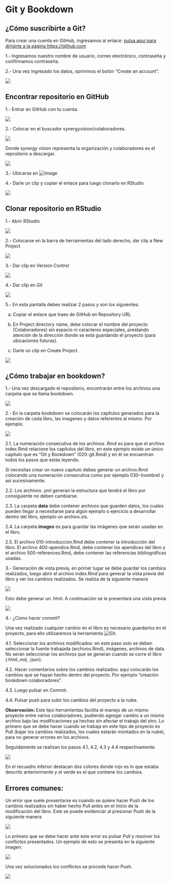 # Git y Bookdown 

## ¿Cómo suscribirte a Git?

Para crear una cuenta en GitHub, ingresamos al enlace: [pulsa aquí para dirigirte a la página https://github.com](https://github.com)

1.- Ingresamos nuestro nombre de usuario, correo electrónico, contraseña y confirmamos contraseña.

2.- Una vez ingresado los datos, opriminos el botón "Create an account".

![ ](images/pant-suscribir-git.png)

## Encontrar repositorio en GitHub

1.- Entrar en GitHub con tu cuenta.

![ ](images/pant-repos.png)

2.- Colocar en el buscador synergyvision/colaboradores.

![ ](images/pant-repos-1.png)




Donde synergy vision representa la organización y colaboradores es el repositorio a descargar.



![ ](images/pant-repos-2.png)

3.- Ubicarse en ![Image](images/pant-clone.png)

4.- Darle un clip y copiar el enlace para luego clonarlo en RStudio 

![ ](images/pant-enlace.png)

## Clonar repositorio en RStudio

1.- Abrir RStudio

![ ](images/pant-rstudio.png)



2.- Colocarse en la barra de herramientas del lado derecho, dar clip a New Project

![ ](images/pant-rstudio-1.png)


3.- Dar clip en Version Control

![ ](images/pant-rstudio-2.png)


4.- Dar clip en Git

![ ](images/pant-rstudio-3.png)


5.- En esta pantalla debes realizar 2 pasos y son los siguientes:

a) Copiar el enlace que traes de GitHub en Repository URL

b) En Project directory name, debe colocar el nombre del proyecto (Colaboradores) sin espacio ni caracteres especiales, prestando atención de la dirección donde se está guardando el proyecto (para ubicaciones futuras).

c) Darle un clip en Create Project.

![ ](images/pant-rstudio-5.png)


## ¿Cómo trabajar en bookdown?

1.- Una vez descargado el repositorio, encontrarán entre los archivos una carpeta que se llama bookdown.

![ ](images/pant-bookdown.png)


2.- En la carpeta bookdown se colocarán los capítulos generados para la creación de cada libro, las imagenes y datos referentes al mismo. Por ejemplo:

![ ](images/pant-bookdown-1.png)


2.1. La numeración consecutiva de los archivos .Rmd es para que el archivo index.Rmd relacione los capítulos del libro, en este ejemplo existe un único capítulo que es "Git y Bookdown" (020-git.Rmd) y en él se encuentran todos los pasos que estás leyendo.

Si necesitas crear un nuevo capítulo debes generar un archivo.Rmd colocando una numeración consecutiva como por ejemplo 030-(nombre) y así sucesivamente.

2.2. Los archivos .yml generan la estructura que tendrá el libro por consiguiente no deben cambiarse.

2.3. La carpeta **data** debe contener archivos que guarden datos, los cuales pueden llegar a necesitarse para algún ejemplo o ejercicio a desarrollar dentro del libro, ejemplo un archivo.xls.

2.4. La carpeta **images** es para guardar las imágenes que serán usadas en el libro.

2.5. El archivo 010-introduccion.Rmd debe contener la introducción del libro. El archivo 400-apendice.Rmd, debe contener los apendices del libro y el archivo 500-references.Rmd, debe contener las referencias bibliográficas usadas.


3.- Generación de vista previa, en primer lugar se debe guardar los cambios realizados, luego abrir el archivo index.Rmd para generar la vista previa del libro y ver los cambios realizados. Se realiza de la siguiente manera

![ ](images/pant-bookdown-2.png)


Esto debe generar un .html. A continuación se le presentará una vista previa

![ ](images/pant-bookdown-3.png)

4.- ¿Cómo hacer commit?

Una vez realizado cualquier cambio en el libro es necesario guardarlos en el proyecto, para ello utilizaremos la herramienta ![Git](images/pant-git.png).


4.1. Seleccionar los archivos modificados: en este paso solo se deben seleccionar la fuente trabajada (archivos.Rmd), imágenes, archivos de data. No serán seleccionar los archivos que se generan cuando se corre el libro (.html,.md, .json).

4.2. Hacer comentarios sobre los cambios realizados: aqui colocarán los cambios que se hayan hecho dentro del proyecto. Por ejemplo "creación bookdown colaboradores".

4.3. Luego pulsar en Commit.

4.4. Pulsar push para subir los cambios del proyecto a la nube.

**Observación:** Este tipo herramientas facilita el manejo de un mismo proyecto entre varios colaboradores, pudiendo agregar cambio a un mismo archivo bajo las modificaciones ya hechas sin afectar el trabajo del otro. Lo primero que se debe hacer cuando se trabaja en este tipo de proyecto es Pull (bajar los cambios realizados, los cuales estarán montados en la nube), para no generar errores en los archivos.

Seguidamente se realizan los pasos 4.1, 4.2, 4.3 y 4.4 respectivamente.

![ ](images/pant-git-1.png)

En el recuadro inferior destacan dos colores donde rojo es lo que estaba descrito anteriormente y el verde es el que contiene los cambios.

## Errores comunes: 

Un error que suele presentarse es cuando se quiere hacer Push de los cambios realizados sin haber hecho Pull antes en el inicio de la modificación del libro.  Este se puede evidenciar al presionar Push de la siguiente manera

![ ](images/pant-error.png)

Lo primero que se debe hacer ante este error es pulsar Pull y resolver los conflictos presentados.  Un ejemplo de esto se presenta en la siguiente imagen:

![ ](images/)

Una vez solucionados los conflictos se procede hacer Push.

![ ](images/pant-error-1.png)




